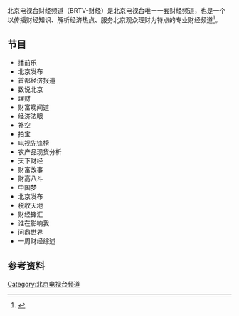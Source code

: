 {{頻道資訊
| 頻道名稱         = 北京电视台财经频道<br>BRTV-财经
| 所屬國家         = {{PRC}}
| 總部所在         = [[北京市|北京市]]朝阳区CBD核心区建国路98号（2009年4月1日之后）<br>北京市海淀区西三环北路（之前）
| 播放地區         = [[北京市|北京市]]
| 開播日期         = 
| 停播日期         = 
| 收視率           = 
| 收視率調查時間   = 
| 收視率資料來源   = 
| 頻道口號         = 创新成就梦想,远见开启未来,智慧创造财富!
| 視頻格式         = [[標準畫質電視|SDTV]]（[[576i|576i]] [[縱橫比_(圖像)|16:9]]）<br/>[[高清晰度電視|HDTV]]（[[1080i|1080i]] [[縱橫比_(圖像)|16:9]]）
| 音頻格式         = [[單聲道|單聲道]]（[[標清|標清]]）<br/>[[立體聲|立體聲]]/[[杜比數字|環繞聲]]（[[高清|高清]]）
| 擁有者           = [[北京电视台|北京电视台]]
| 持股者           = 
| 前頻道名稱       =  '''北京有线电视台二套'''<br>'''北京电视台五套'''
| 被取代名稱       = 
| 集團同類頻道     = 
| 重播服務頻道     = 
| 頻道官方網站     = https://web.archive.org/web/20141121220207/http://tv.brtn.cn/btvfinance/
| 備註             = 
| 有線電視供應商01 = [[歌华有线|歌华有线]]
| 有線電視頻道數01 = 25频道
}}
北京电视台财经频道（BRTV-财经）是北京电视台唯一一套财经频道，也是一个以传播财经知识、解析经济热点、服务北京观众理财为特点的专业财经频道<ref>{{Cite web |url=http://finance.sina.com.cn/hy/20100629/16028201331.shtml |title=北京电视台财经频道简介 |date=2010-06-29 |publisher=新浪财经 |accessdate=2014-12-01 |archive-date=2014-12-08 |archive-url=https://web.archive.org/web/20141208093626/http://finance.sina.com.cn/hy/20100629/16028201331.shtml |dead-url=no }}</ref>。

== 节目 ==
*播前乐
*北京发布
*首都经济报道
*数说北京
*理财
*财富晚间道
*经济法眼
*补空
*拍宝
*电视先锋榜
*农产品现货分析
*天下财经
*财富故事
*财高八斗
*中国梦
*北京发布
*税收天地
*财经锋汇
*谁在影响我
*问鼎世界
*一周财经综述

== 参考资料 ==
{{reflist}}
{{北京电视台}}

[[Category:北京电视台频道|Category:北京电视台频道]]